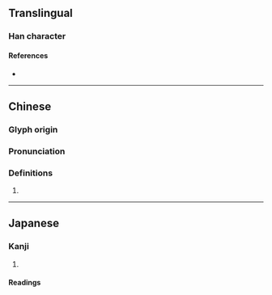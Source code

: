 {{character info/new}}
==Translingual==
{{Han simplified forms|壗|𡋤|𡋤}}

===Han character===
{{Han char|rn=32|rad=土|as=14|sn=17|four=|canj=GLMT|ids=⿰土盡}}

====References====
* {{Han ref|kx=0241.211|hdz=10497.111|uh=58D7|ud=22743}}

----

==Chinese==
{{zh-forms|s=𡋤}}

===Glyph origin===
{{Han etym}}

===Pronunciation===
{{zh-pron
|m=jìn
|c=zing1
|mc=y
|oc=y
|ma=
|cat=
}}

===Definitions===
{{zh-hanzi}}

# {{rfdef|zh}}

----

==Japanese==
{{ja-kanji forms|𡋤|壗}}
===Kanji===
{{ja-kanji|grade=|rs=土14|shin=𡋤}}

# {{defn|lang=ja|sort=土14}}

====Readings====
{{ja-readings|on=|kun=[[まま]] (mama)}}